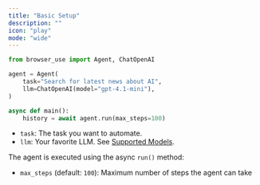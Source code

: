 ```yaml
---
title: "Basic Setup"
description: ""
icon: "play"
mode: "wide"
---
```



```python
from browser_use import Agent, ChatOpenAI

agent = Agent(
    task="Search for latest news about AI",
    llm=ChatOpenAI(model="gpt-4.1-mini"),
)

async def main():
    history = await agent.run(max_steps=100)
```

- `task`: The task you want to automate.
- `llm`: Your favorite LLM. See <a href="/customize/supported-models">Supported Models</a>.


The agent is executed using the async `run()` method:

- `max_steps` (default: `100`): Maximum number of steps the agent can take
